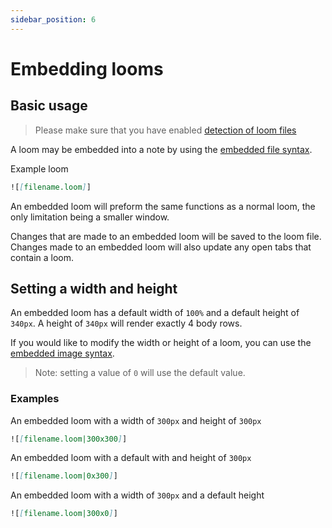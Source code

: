 ```yaml
---
sidebar_position: 6
---
```


# Embedding looms

## Basic usage

> Please make sure that you have enabled [detection of loom files](../getting-started/quick-start#enable-detection-of-loom-files)

A loom may be embedded into a note by using the [embedded file syntax](https://help.obsidian.md/Linking+notes+and+files/Embedding+files).

Example loom

```markdown
![[filename.loom]]
```

An embedded loom will preform the same functions as a normal loom, the only limitation being a smaller window.

Changes that are made to an embedded loom will be saved to the loom file. Changes made to an embedded loom will also update any open tabs that contain a loom.

## Setting a width and height

An embedded loom has a default width of `100%` and a default height of `340px`. A height of `340px` will render exactly 4 body rows.

If you would like to modify the width or height of a loom, you can use the [embedded image syntax](https://help.obsidian.md/Linking+notes+and+files/Embedding+files#Embed+an+image+in+a+note).

> Note: setting a value of `0` will use the default value.

### Examples

An embedded loom with a width of `300px` and height of `300px`

```markdown
![[filename.loom|300x300]]
```

An embedded loom with a default with and height of `300px`

```markdown
![[filename.loom|0x300]]
```

An embedded loom with a width of `300px` and a default height

```markdown
![[filename.loom|300x0]]
```
